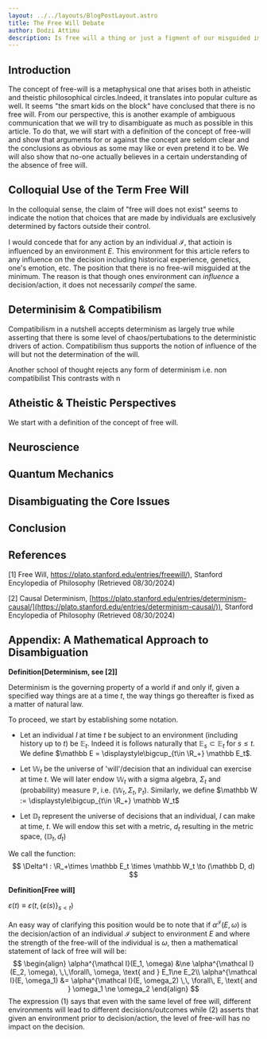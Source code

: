 ```yaml
---
layout: ../../layouts/BlogPostLayout.astro
title: The Free Will Debate
author: Dodzi Attimu
description: Is free will a thing or just a figment of our misguided imaginations
---
```

## Introduction

The concept of free-will is a metaphysical one that arises both in atheistic and theistic philosophical circles.Indeed, it translates into popular culture as well. It seems "the smart kids on the block" have conclused that there is no free will.
From our perspective, this is another example of ambiguous communication that we will try to disambiguate as much as possible in this article.
To do that, we will start with a definition of the concept of free-will and show that arguments for or against the concept are seldom clear and the conclusions as obvious
as some may like or even pretend it to be. We will also show that no-one actually believes in a certain understanding of the absence of free will.

## Colloquial Use of the Term Free Will
In the colloquial sense, the claim of "free will does not exist" seems to indicate the notion that choices that are made by individuals are exclusively determined by factors outside their control.

I would concede that for any action by an individual $\mathcal I$, that actioin is influenced by an environment $E$. This environment for this article refers to any influence on the decision including historical experience, genetics, one's emotion, etc. The position that there is no free-will misguided at the minimum. The reason is that though ones environment can _influence_ a decision/action, it does not necessarily _compel_ the same.

## Determinisim & Compatibilism
Compatibilism in a nutshell accepts determinism as largely true while asserting that there is some level of chaos/pertubations to the deterministic drivers of action. Compatibilism thus supports the notion of influence of the will but not the determination of the will.

Another school of thought rejects any form of determinism i.e. non compatibilist
This contrasts with n
## Atheistic & Theistic Perspectives
We start with a definition of the concept of free will. 

## Neuroscience

## Quantum Mechanics

## Disambiguating the Core Issues


## Conclusion

## References
[1] Free Will, [https://plato.stanford.edu/entries/freewill/)](https://plato.stanford.edu/entries/freewill/), Stanford Encylopedia of Philosophy (Retrieved 08/30/2024)

[2] Causal Determinism, [https://plato.stanford.edu/entries/determinism-causal/](https://plato.stanford.edu/entries/determinism-causal/)), Stanford Encylopedia of Philosophy (Retrieved 08/30/2024)


## Appendix: A Mathematical Approach to Disambiguation
**Definition[Determinism, see [2]]**

Determinism is the governing property of a world if and only if, given a specified way things are at a time $t$, the way things go thereafter is fixed as a matter of natural law.

To proceed, we start by establishing some notation. 
- Let an individual $I$ at time $t$ be subject to an environment (including history up to $t$) be $\mathbb E_t$. Indeed it is follows naturally that $\mathbb E_s \subset \mathbb E_t$ for $s\le t$. 
We define $\mathbb E = \displaystyle\bigcup_{t\in \R_+} \mathbb E_t$. 
- Let $\mathbb W_t$ be the universe of 'will'/decision that an individual can exercise at time $t$. We will later endow $\mathbb W_t$ with a sigma algebra, $\Sigma_t$ and (probability) measure $\mathbb P$, i.e. $(\mathbb W_t, \Sigma_t, \mathbb P_t)$. Similarly, we define $\mathbb W := \displaystyle\bigcup_{t\in \R_+} \mathbb W_t$

- Let $\mathbb D_t$ represent the universe of decisions that an individual, $I$ can make at time, $t$. We will endow this set with a metric, $d_t$ resulting in the metric space, $(\mathbb D_t, d_t)$ 

 We call the function:
$$
\Delta^I : \R_+\times \mathbb E_t \times \mathbb W_t \to (\mathbb D, d)
$$

**Definition[Free will]**




$\varepsilon(t) \equiv \varepsilon(t, \{\varepsilon(s)\}_{s<t})$

An easy way of clarifying this position would be to note that if $\alpha^{\mathcal I}(E, \omega)$ is the decision/action of an individual $\mathcal I$ subject to environment $E$ and where the strength of the free-will of the individual is $\omega$, then a mathematical statement of lack of free will will be:
$$
\begin{align}
\alpha^{\mathcal I}(E_1, \omega) &\ne \alpha^{\mathcal I}(E_2, \omega), \,\,\forall\, \omega, \text{ and }  E_1\ne E_2\\
\alpha^{\mathcal I}(E, \omega_1) &= \alpha^{\mathcal I}(E, \omega_2) \,\, \forall\, E, \text{ and } \omega_1 \ne \omega_2
\end{align}
$$
The expression (1) says that even with the same level of free will, different environments will lead to different decisions/outcomes while  (2) asserts that given an environment prior to decision/action, the level of free-will has no impact on the decision.

